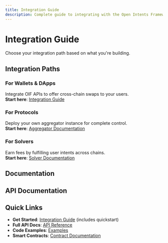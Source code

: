 ```yaml
---
title: Integration Guide
description: Complete guide to integrating with the Open Intents Framework
---
```


# Integration Guide

Choose your integration path based on what you're building.

## Integration Paths

### For Wallets & DApps
Integrate OIF APIs to offer cross-chain swaps to your users.  
**Start here**: [Integration Guide](/docs/integration/overview)

### For Protocols
Deploy your own aggregator instance for complete control.  
**Start here**: [Aggregator Documentation](/docs/aggregators)

### For Solvers
Earn fees by fulfilling user intents across chains.  
**Start here**: [Solver Documentation](/docs/solvers)

## Documentation

<Cards>
  <Card title="Integration Guide" href="/docs/integration/overview" description="Complete guide with quickstart, patterns, and best practices" />
  <Card title="OpenAPI Reference" href="/docs/integration/openapi" description="Interactive API documentation" />
</Cards>

## API Documentation

<Cards>
  <Card title="API Overview" href="/docs/apis" description="Complete REST API reference" />
  <Card title="Authentication" href="/docs/apis/authentication" description="API keys and HMAC verification" />
  <Card title="Code Examples" href="/docs/apis/examples" description="Production-ready integration code" />
</Cards>

## Quick Links

- **Get Started**: [Integration Guide](/docs/integration/overview) (includes quickstart)
- **Full API Docs**: [API Reference](/docs/apis)
- **Code Examples**: [Examples](/docs/apis/examples)
- **Smart Contracts**: [Contract Documentation](/docs/smart-contracts)
